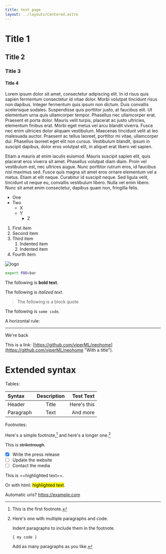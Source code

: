 ```yaml
---
title: test page
layout: ../layouts/Centered.astro
---
```



# Title 1

## Title 2

### Title 3

#### Title 4


Lorem ipsum dolor sit amet, consectetur adipiscing elit. In id risus quis sapien fermentum consectetur id vitae dolor. Morbi volutpat tincidunt risus non dapibus. Integer fermentum quis ipsum non dictum. Duis convallis scelerisque sodales. Suspendisse quis porttitor justo, at faucibus elit. Ut elementum urna quis ullamcorper tempor. Phasellus nec ullamcorper erat. Praesent et porta dolor. Mauris velit turpis, placerat ac justo ultricies, elementum finibus erat. Morbi eget metus vel arcu blandit viverra. Fusce nec enim ultricies dolor aliquam vestibulum. Maecenas tincidunt velit at leo malesuada auctor. Praesent ac tellus laoreet, porttitor mi vitae, ullamcorper dui. Phasellus laoreet eget elit non cursus. Vestibulum blandit, ipsum in suscipit dapibus, dolor eros volutpat elit, in aliquet erat libero vel sapien.

Etiam a mauris at enim iaculis euismod. Mauris suscipit sapien elit, quis placerat eros viverra sit amet. Phasellus volutpat diam diam. Proin vel vestibulum est, nec ultrices augue. Nunc porttitor rutrum eros, id faucibus nisl maximus sed. Fusce quis magna sit amet eros ornare elementum vel a metus. Etiam at elit neque. Curabitur id suscipit neque. Sed ligula velit, tincidunt ut neque eu, convallis vestibulum libero. Nulla vel enim libero. Nunc sit amet enim consectetur, dapibus quam non, fringilla felis.


- One
- Two
    - X
    - Y
        - Z

1. First item
2. Second item
3. Third item
    1. Indented item
    2. Indented item
4. Fourth item

![logo](../img/avatar-text.svg)

```bash
export FOO=bar
```

The following is **bold text**.

The following is *italized text*.

> The following is a block quote

The following is `some code`.

A horizontal rule:

---

We're back

This is a link: [https://github.com/viperML/neohome](https://github.com/viperML/neohome "With a title").


# Extended syntax

Tables:

| Syntax      | Description | Test Text     |
| :---        |    :----:   |          ---: |
| Header      | Title       | Here's this   |
| Paragraph   | Text        | And more      |

Footnotes:

Here's a simple footnote,[^1] and here's a longer one.[^bignote]

[^1]: This is the first footnote.

[^bignote]: Here's one with multiple paragraphs and code.

    Indent paragraphs to include them in the footnote.

    `{ my code }`

    Add as many paragraphs as you like.


This is ~~striketrough~~.

- [x] Write the press release
- [ ] Update the website
- [ ] Contact the media

This is ==highlighted text==.

Or with html: <mark>highlighted text</mark>.

Automatic urls? https://example.com

<Footer/>
